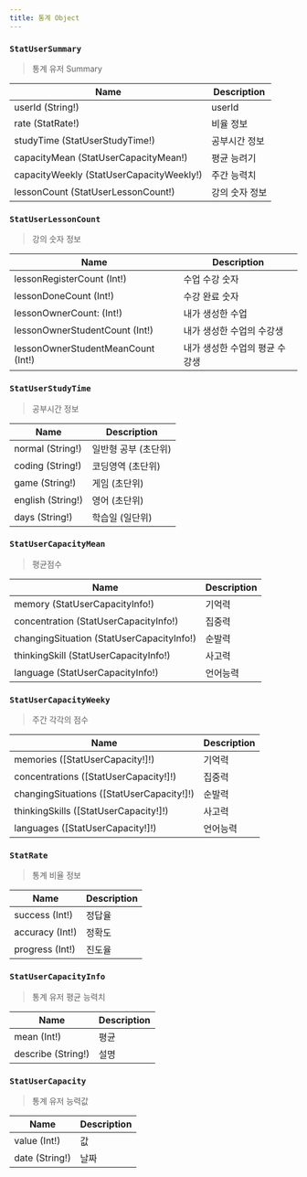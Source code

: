 ```yaml
---
title: 통계 Object
---
```



### `StatUserSummary`
> 통계 유저 Summary

| Name | Description |
| -------- | -------- | 
| userId (String!)  | userId  | 
| rate (<Link to="/object/stat/#StatRate">StatRate!</Link>) | 비율 정보
| studyTime (<Link to="/object/stat/#StatUserStudyTime">StatUserStudyTime!</Link>) | 공부시간 정보
| capacityMean (<Link to="/object/stat/#StatUserCapacityMean">StatUserCapacityMean!</Link>) | 평균 능려기
| capacityWeekly (<Link to="/object/stat/#StatUserCapacityWeekly">StatUserCapacityWeekly!</Link>) | 주간 능력치
| lessonCount (<Link to="/object/stat/#StatUserLessonCount">StatUserLessonCount!</Link>) | 강의 숫자 정보

### `StatUserLessonCount`
> 강의 숫자 정보 

| Name | Description |
| -------- | -------- | 
| lessonRegisterCount  (Int!)  | 수업 수강 숫자  | 
| lessonDoneCount  (Int!)  | 수강 완료 숫자  | 
| lessonOwnerCount: (Int!) | 내가 생성한 수업
| lessonOwnerStudentCount (Int!) | 내가 생성한 수업의 수강생
| lessonOwnerStudentMeanCount (Int!) | 내가 생성한 수업의 평균 수강생


### `StatUserStudyTime`
> 공부시간 정보 

| Name | Description |
| -------- | -------- | 
| normal (String!) | 일반형 공부 (초단위)
| coding (String!)  | 코딩영역 (초단위) | 
| game (String!) | 게임 (초단위)
| english (String!) | 영어 (초단위)
| days (String!) | 학습일 (일단위)


### `StatUserCapacityMean`
> 평균점수

| Name | Description |
| -------- | -------- | 
| memory (<Link to="/object/stat/#StatUserCapacityInfo">StatUserCapacityInfo!</Link>)  | 기억력  | 
| concentration (<Link to="/object/stat/#StatUserCapacityInfo">StatUserCapacityInfo!</Link>) | 집중력
| changingSituation (<Link to="/object/stat/#StatUserCapacityInfo">StatUserCapacityInfo!</Link>) | 순발력
| thinkingSkill (<Link to="/object/stat/#StatUserCapacityInfo">StatUserCapacityInfo!</Link>) | 사고력
| language (<Link to="/object/stat/#StatUserCapacityInfo">StatUserCapacityInfo!</Link>) | 언어능력


### `StatUserCapacityWeeky`
> 주간 각각의 점수

| Name | Description |
| -------- | -------- | 
| memories ([<Link to="/object/stat/#StatUserCapacity">StatUserCapacity!</Link>]!)  | 기억력  | 
| concentrations ([<Link to="/object/stat/#StatUserCapacity">StatUserCapacity!</Link>]!)  | 집중력
| changingSituations ([<Link to="/object/stat/#StatUserCapacity">StatUserCapacity!</Link>]!) | 순발력
| thinkingSkills ([<Link to="/object/stat/#StatUserCapacity">StatUserCapacity!</Link>]!)  | 사고력
| languages ([<Link to="/object/stat/#StatUserCapacity">StatUserCapacity!</Link>]!)  | 언어능력

### `StatRate`
> 통계 비율 정보

| Name | Description |
| -------- | -------- | 
| success (Int!)  | 정답율 
| accuracy (Int!)  | 정확도
| progress (Int!) | 진도율

### `StatUserCapacityInfo`
> 통계 유저 평균 능력치 

| Name | Description |
| -------- | -------- | 
| mean (Int!)  | 평균 
| describe (String!)  | 설명


### `StatUserCapacity`
> 통계 유저 능력값

| Name | Description |
| -------- | -------- | 
| value (Int!)  | 값 
| date (String!)  | 날짜
